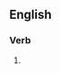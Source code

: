 ==English==

===Verb===
{{head|en|verb form}}

# {{present participle of|en|scream bloody murder|nocat=1}}